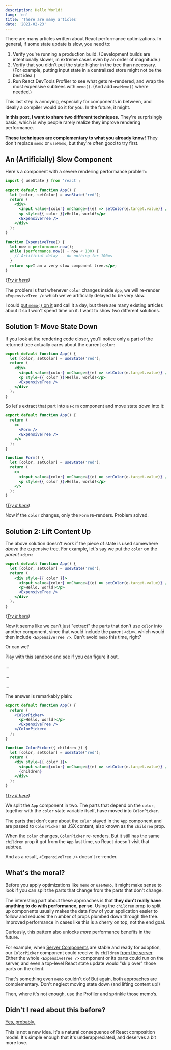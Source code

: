 ```yaml
---
description: Hello World!
lang: 'en'
title: 'There are many articles'
date: '2021-02-23'
---
```


There are many articles written about React performance optimizations. In general, if some state update is slow, you need to:

1. Verify you're running a production build. (Development builds are intentionally slower, in extreme cases even by an order of magnitude.)
2. Verify that you didn't put the state higher in the tree than necessary. (For example, putting input state in a centralized store might not be the best idea.)
3. Run React DevTools Profiler to see what gets re-rendered, and wrap the most expensive subtrees with `memo()`. (And add `useMemo()` where needed.)

This last step is annoying, especially for components in between, and ideally a compiler would do it for you. In the future, it might.

**In this post, I want to share two different techniques.** They're surprisingly basic, which is why people rarely realize they improve rendering performance.

**These techniques are complementary to what you already know!** They don't replace `memo` or `useMemo`, but they're often good to try first.

## An (Artificially) Slow Component

Here's a component with a severe rendering performance problem:

```jsx
import { useState } from 'react';

export default function App() {
  let [color, setColor] = useState('red');
  return (
    <div>
      <input value={color} onChange={(e) => setColor(e.target.value)} />
      <p style={{ color }}>Hello, world!</p>
      <ExpensiveTree />
    </div>
  );
}

function ExpensiveTree() {
  let now = performance.now();
  while (performance.now() - now < 100) {
    // Artificial delay -- do nothing for 100ms
  }
  return <p>I am a very slow component tree.</p>;
}
```

*([Try it here](https://codesandbox.io/s/frosty-glade-m33km?file=/src/App.js:23-513))*

The problem is that whenever `color` changes inside `App`, we will re-render `<ExpensiveTree />` which we've artificially delayed to be very slow.

I could [put `memo()` on it](https://codesandbox.io/s/amazing-shtern-61tu4?file=/src/App.js) and call it a day, but there are many existing articles about it so I won't spend time on it. I want to show two different solutions.

## Solution 1: Move State Down

If you look at the rendering code closer, you'll notice only a part of the returned tree actually cares about the current `color`:

```jsx
export default function App() {
  let [color, setColor] = useState('red');
  return (
    <div>
      <input value={color} onChange={(e) => setColor(e.target.value)} />
      <p style={{ color }}>Hello, world!</p>
      <ExpensiveTree />
    </div>
  );
}
```

So let's extract that part into a `Form` component and move state _down_ into it:

```jsx
export default function App() {
  return (
    <>
      <Form />
      <ExpensiveTree />
    </>
  );
}

function Form() {
  let [color, setColor] = useState('red');
  return (
    <>
      <input value={color} onChange={(e) => setColor(e.target.value)} />
      <p style={{ color }}>Hello, world!</p>
    </>
  );
}
```

*([Try it here](https://codesandbox.io/s/billowing-wood-1tq2u?file=/src/App.js:64-380))*

Now if the `color` changes, only the `Form` re-renders. Problem solved.

## Solution 2: Lift Content Up

The above solution doesn't work if the piece of state is used somewhere *above* the expensive tree. For example, let's say we put the `color` on the *parent* `<div>`:

```jsx
export default function App() {
  let [color, setColor] = useState('red');
  return (
    <div style={{ color }}>
      <input value={color} onChange={(e) => setColor(e.target.value)} />
      <p>Hello, world!</p>
      <ExpensiveTree />
    </div>
  );
}
```

*([Try it here](https://codesandbox.io/s/bold-dust-0jbg7?file=/src/App.js:58-313))*

Now it seems like we can't just "extract" the parts that don't use `color` into another component, since that would include the parent `<div>`, which would then include `<ExpensiveTree />`. Can't avoid `memo` this time, right?

Or can we?

Play with this sandbox and see if you can figure it out.

...

...

...

The answer is remarkably plain:

```jsx
export default function App() {
  return (
    <ColorPicker>
      <p>Hello, world!</p>
      <ExpensiveTree />
    </ColorPicker>
  );
}

function ColorPicker({ children }) {
  let [color, setColor] = useState("red");
  return (
    <div style={{ color }}>
      <input value={color} onChange={(e) => setColor(e.target.value)} />
      {children}
    </div>
  );
}
```

*([Try it here](https://codesandbox.io/s/wonderful-banach-tyfr1?file=/src/App.js:58-423))*

We split the `App` component in two. The parts that depend on the `color`, together with the `color` state variable itself, have moved into `ColorPicker`.

The parts that don't care about the `color` stayed in the `App` component and are passed to `ColorPicker` as JSX content, also known as the `children` prop.

When the `color` changes, `ColorPicker` re-renders. But it still has the same `children` prop it got from the `App` last time, so React doesn't visit that subtree.

And as a result, `<ExpensiveTree />` doesn't re-render.

## What's the moral?

Before you apply optimizations like `memo` or `useMemo`, it might make sense to look if you can split the parts that change from the parts that don't change.

The interesting part about these approaches is that **they don't really have anything to do with performance, per se**. Using the `children` prop to split up components usually makes the data flow of your application easier to follow and reduces the number of props plumbed down through the tree. Improved performance in cases like this is a cherry on top, not the end goal.

Curiously, this pattern also unlocks _more_ performance benefits in the future.

For example, when [Server Components](https://reactjs.org/blog/2020/12/21/data-fetching-with-react-server-components.html) are stable and ready for adoption, our `ColorPicker` component could receive its `children` [from the server](https://youtu.be/TQQPAU21ZUw?t=1314). Either the whole `<ExpensiveTree />` component or its parts could run on the server, and even a top-level React state update would "skip over" those parts on the client.

That's something even `memo` couldn't do! But again, both approaches are complementary. Don't neglect moving state down (and lifting content up!)

Then, where it's not enough, use the Profiler and sprinkle those memo’s.

## Didn't I read about this before?

[Yes, probably.](https://kentcdodds.com/blog/optimize-react-re-renders)

This is not a new idea. It's a natural consequence of React composition model. It's simple enough that it's underappreciated, and deserves a bit more love.